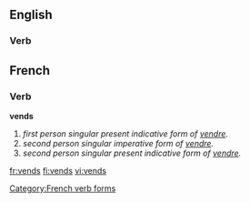 ==English==
===Verb===
{{third-person singular of|[[vend]]}}


==French==
===Verb===
'''vends'''
#''first person singular present indicative form of [[vendre]].''
#''second person singular imperative form of [[vendre]].''
#''second person singular present indicative form of [[vendre]].''


[[Category:French verb forms]]

[[fr:vends]]
[[fi:vends]]
[[vi:vends]]